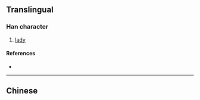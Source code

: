 {{character info/new}}
{{also|嬙}}
==Translingual==

===Han character===
{{Han char|rn=38|rad=女|as=11|sn=14|four=|canj=VGCW|ids=⿰女啬}}

# [[lady]]

====References====
* {{Han ref|kx=0270.311|hdz=21075.110|uh=5AF1|ud=23281}}

----

==Chinese==
{{zh-see|嬙}}